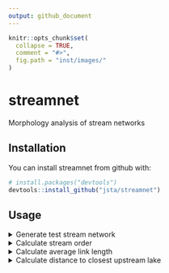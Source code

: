 ```yaml
---
output: github_document
---
```


<!-- README.md is generated from README.Rmd. Please edit that file -->

```r
knitr::opts_chunk$set(
  collapse = TRUE,
  comment = "#>",
  fig.path = "inst/images/"
)
```

# streamnet

Morphology analysis of stream networks 

## Installation

You can install streamnet from github with:

```r
# install.packages("devtools")
devtools::install_github("jsta/streamnet")
```

## Usage

<details>
 <summary>Generate test stream network</summary>

```r
library(sf)
library(ggplot2)
library(nhdR)
library(streamnet)

data(nhd_sub)

outlet_reach   <- terminal_reaches(network = nhd_sub, approve_all_dl = TRUE)
outlet_point   <- st_cast(st_line_sample(outlet_reach, sample = 1), "POINT")

plot(nhd_sub$geometry)
plot(outlet_reach$geometry, add = TRUE, col = "red", lwd = 2)
plot(outlet_point, add = TRUE)

# avg link_length
nhd_sub_simple <- simplify_network(nhd_sub)
avg_link_length(nhd_sub_simple)
avg_link_length(nhd_sub)

# stream order ratio
res <- stream_order(nhd_sub, outlet = outlet_point)
mapview::mapview(res, zcol = "strahler")

stream_order_ratio(nhd_sub, outlet = outlet_point)

# distance to closest upstream lake
# number of upsream lakes



# calc_metrics(lines)
```
</details>

<details>
 <summary>Calculate stream order</summary>
 
```r
Sys.setenv(GRASS_VERBOSE = -1) # suppress grass messages

res <- stream_order(lines = nhd, outlet = outlet_point, geom_colname = "geometry")

coords <- st_coordinates(st_transform(outlet_point, 4326))
poly   <- nhd_plus_query(coords[1], coords[2], 
                        dsn = "NHDWaterbody")$sp$NHDWaterbody

ggplot() + 
  geom_sf(data = poly, color = "white") +
  geom_sf(data = res, aes(color = as.factor(strahler)))
```
</details>

<details>
  <summary>Calculate average link length</summary>

```r
avg_link_length(lines = nhd, outlet_reach = outlet_reach)
```
</details>

<details>
  <summary>Calculate distance to closest upstream lake</summary>
  
```r
1 + 1
```
</details>
